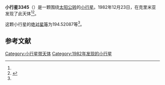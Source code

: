 {{Infobox planet
| bgcolour = #FFFFC0
| name = 3345 Tarkovskij
| symbol = 
| image = 
| caption = 
| discovery = yes
| discovery_ref = 
| discoverer = {{link-en|柳德米拉·卡拉季奇|Lyudmila Karachkina}}
| discovery_site = [[克里米亚|克里米亚]] 
| discovered = 1982年12月23日
| designations = yes
| mp_name = 
| named_after = 
| alt_names = 1982 YC1/ 1938 QC / 1952 BD2 / 1969 OB
| mp_category = [[主带小行星|主带小行星]]
| orbit_ref = <ref name="a">[http://ssd.jpl.nasa.gov/sbdb.cgi?sstr=3345 3345 Tarkovskij] {{Wayback|url=http://ssd.jpl.nasa.gov/sbdb.cgi?sstr=3345 |date=20200918001353 }}，小行星數據庫瀏覽器（JPL Small-Body Database Browser）－[[美国国家航空航天局|美国国家航空航天局]]喷气推进实验室</ref>
| epoch = 2456400.5 (2013年4月18日更新)
| aphelion = {{convert|2.9427823|AU|km|3|abbr=on|lk=out}}
| perihelion = {{convert|2.0008287|AU|km|3|abbr=on}}
| semimajor = {{convert|2.4718055|AU|km|3|abbr=on}}
| eccentricity = 0.1905396
| period = 1419.449214 [[日|日]]<br />3.89[[儒略年|儒略年]]
| avg_speed = 
| inclination = 15.85289
| asc_node = 304.91424
| mean_anomaly = 
| arg_peri = 194.52087
| satellites = 
| physical_characteristics = yes
| dimensions = 
| mass = 
| density = 
| surface_grav = 
| escape_velocity = 
| sidereal_day = 
| axial_tilt = 
| pole_ecliptic_lat = 
| pole_ecliptic_lon = 
| albedo = 
| temperatures= 
| temp_name1 = 
| mean_temp_1 = 
| max_temp_1 = 
| temp_name2 = 
| max_temp_2 = 
| spectral_type = 
| abs_magnitude = 194.52087
}}

'''小行星3345'''（{{lang-en|3345 Tarkovskij}}）是一颗围绕[[太阳|太阳]][[公转|公转]]的[[小行星|小行星]]。1982年12月23日，{{link-en|柳德米拉·卡拉季奇|Lyudmila Karachkina}}在克里米亚发现了此天体<ref name="a" /><ref>{{cite news|title=小行星列表|url=http://cfa-www.harvard.edu/iau/lists/NumberedMPs.txt|accessdate=2013-07-08|newspaper=哈佛大学|archive-date=2008-05-17|archive-url=https://web.archive.org/web/20080517010638/http://cfa-www.harvard.edu/iau/lists/NumberedMPs.txt|dead-url=no}}</ref>。

这颗小行星的[[绝对星等|绝对星等]]为194.52087等<ref name="a" />。

==参考文献==
{{reflist}}
{{Minor Planet Number|[[小行星3344|小行星3344]]|[[小行星3346|小行星3346]]}}

{{小天体}}

[[Category:小行星带天体|Category:小行星带天体]]
[[Category:1982年发现的小行星|Category:1982年发现的小行星]]

{{asteroid-stub}}